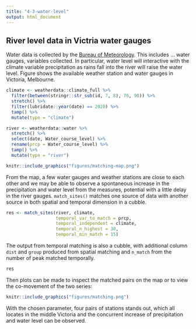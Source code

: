 ```yaml
---
title: "4-3-water-level"
output: html_document
---
```


## River level data in Victria water gauges

Water data is collected by the [Bureau of Meteorology](http://www.bom.gov.au/metadata/catalogue/19115/ANZCW0503900528?template=full). This includes ... water gauges, variables collected. In particular, water level will interactive with the climate variable precipitation as rains fall into the river will raise the water level. Figure \ref{fig:matching-map} shows the available weather station and water gauges in Victoria, Melbourne.

```r
climate <- weatherdata::climate_full %>%
  filter(between(stringr::str_sub(id, 7, 8), 76, 90)) %>%
  stretch() %>%
  filter(lubridate::year(date) == 2020) %>%
  tamp() %>%
  mutate(type = "climate")

river <- weatherdata::water %>%
  stretch() %>%
  select(date, Water_course_level) %>%
  rename(prcp = Water_course_level) %>% 
  tamp() %>%
  mutate(type = "river")
```

```r
knitr::include_graphics("figures/matching-map.png")
```

From the map, a few water gauges and weather stations are close to each other and we may be able to observe a spontaneous increase in the precipitation and water level from the measures, potential with a little delay in the river gauges. `match_sites()` matches one source of data with another source in both spatial and temporal dimension in a cubble. 

<!-- Now we use `match_sites()` to first pair the weather stations with the river gauges spatially and then apply the temporal matching on `prcp`. We will construct the interval based on peaks in `climate` since we would expect a lag effect for precipitation to flow into the river and cause a raise in river level, hence `temporal_independent = climate`. We select the 30 highest peak from the series to construct the match by setting `temporal_n_highest = 30`. This is a tuning parameter and you can start with 10% of the points of one series (here we have daily data for a year, 10% is roughly 30 points). `temporal_min_match` filters out pairs don't have enough match and to return all the pairs, set `temporal_min_match` to `0`.`` -->

```r
res <- match_sites(river, climate,
                   temporal_var_to_match = prcp,
                   temporal_independent = climate,  
                   temporal_n_highest = 30,
                   temporal_min_match = 15)
```

The output from temporal matching is also a cubble, with additional column `dist` and `group` produced from spatial matching and `n_match` from the number of peak matched temporally. 

```r
res
```

Then plots can be made to inspect the matched pairs on the map or to view the co-movement of the two series:

```r
knitr::include_graphics("figures/matching.png")
```

With the chosen parameter, four pairs of stations stands out, which all locates in the middle Victoria and the concurrent increase of precipitation and water level can be observed.